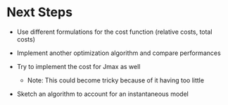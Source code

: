 # Next Steps {#sec-next-steps}

-   Use different formulations for the cost function (relative costs, total costs)

-   Implement another optimization algorithm and compare performances

-   Try to implement the cost for Jmax as well

    -   Note: This could become tricky because of it having too little

-   Sketch an algorithm to account for an instantaneous model

